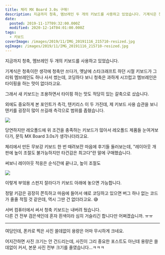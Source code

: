 ```yaml
---
title: 체리 MX Board 3.0s 구매!
description: 지금까지 청축, 멤브레인 두 개의 키보드를 사용하고 있었습니다. 기계식은 청축이란 생각에 청축만 쓰다가, 옛날에 스타크래프트 하던 시절 키보드가 그리워 멤브레인도 하나 사서 썼는데, 코딩하다 보니 청축은 과하게 시끄럽고 멤브레인은 타이핑을 하는 맛이 없더라고요. 그래서 새 키보드는 조용하면서 타이핑 하는 맛도 적당히 있는 갈축으로 샀습니다. 외에도 중요하게 본 포인트가 측각, 텐키리스 이 두 가진데, 제 키보드
date:
  posted: 2019-11-17T09:32:00.000Z
  modified: 2020-12-14T04:01:00.000Z
tags:
  - 키보드
coverImage: /images/2019/11/IMG_20191116_215710-resized.jpg
ogImage: /images/2019/11/IMG_20191116_215710-resized.jpg
---
```


지금까지 청축, 멤브레인 두 개의 키보드를 사용하고 있었습니다.

기계식은 청축이란 생각에 청축만 쓰다가, 옛날에 스타크래프트 하던 시절 키보드가 그리워 멤브레인도 하나 사서 썼는데, 코딩하다 보니 청축은 과하게 시끄럽고 멤브레인은 타이핑을 하는 맛이 없더라고요.

그래서 새 키보드는 조용하면서 타이핑 하는 맛도 적당히 있는 갈축으로 샀습니다.

외에도 중요하게 본 포인트가 측각, 텐키리스 이 두 가진데, 제 키보드 사용 습관을 보니 텐키를 굉장히 많이 쓰길래 측각으로 범위를 좁혔습니다.

![](/images/2019/11/IMG_20191116_215710-resized.jpg)

당연하지만 레오폴드에 위 조건을 충족하는 키보드가 많아서 레오폴드 제품들 눈여겨보다가, 문득 MX Board 3.0s가 생각나더라고요.

체리에서 만든 무보강 키보드 한 번 때려보잔 마음에 후기들 둘러보는데, "레이아웃 개판에 높이 조절도 불가능하지만 타건감은 최고다"란 말에 구매했습니다.

써보니 레이아웃 적응은 순식간에 끝나고, 높이 조절도

![](/images/2019/11/IMG_20191117_124117-resized.jpg)

이렇게 부엌용 스펀지 잘라다가 키보드 아래에 놓으면 가능합니다.

정말 키감은 굉장히 쫀득하고 마음에 들어서 얘로 코딩하고 있으면 버그 하나 없는 코드가 줄줄 적힐 것 같은데, 역시 그딴 건 없더라고요. 😅

서버 컴퓨터에서 써서 청축 키보드는 내버려 뒀습니다.  
다른 건 전부 검은색인데 혼자 흰색이라 심히 거슬리긴 합니다만 어쩌겠습니까. ㅠㅠ

---

여담인데, 폰카로 찍은 사진 쓸데없이 용량은 어마 무시하게 크네요.

어지간하면 사진 크기는 안 건드리는데, 사진이 그리 중요한 포스트도 아닌데 용량은 쓸데없이 커서, 본문 사진 전부 크기를 줄였습니다...ㅋㅋㅋ